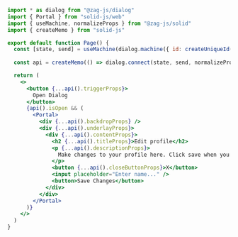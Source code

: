 ```jsx
import * as dialog from "@zag-js/dialog"
import { Portal } from "solid-js/web"
import { useMachine, normalizeProps } from "@zag-js/solid"
import { createMemo } from "solid-js"

export default function Page() {
  const [state, send] = useMachine(dialog.machine({ id: createUniqueId() }))
  
  const api = createMemo(() => dialog.connect(state, send, normalizeProps))

  return (
    <>
      <button {...api().triggerProps}>
        Open Dialog
      </button>
      {api().isOpen && (
        <Portal>
          <div {...api().backdropProps} />
          <div {...api().underlayProps}>
            <div {...api().contentProps}>
              <h2 {...api().titleProps}>Edit profile</h2>
              <p {...api().descriptionProps}>
                Make changes to your profile here. Click save when you are done.
              </p>
              <button {...api().closeButtonProps}>X</button>
              <input placeholder="Enter name..." />
              <button>Save Changes</button>
            </div>
          </div>
        </Portal>
      )}
    </>
  )
}
```
